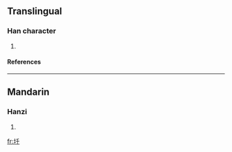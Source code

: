 ==Translingual==
===Han character===
{{Han char|rn=32|rad=土|as=03|sn=6|four=|canj=土竹十 (GHJ)}}
# {{defn|Han|sort=土03}}
====References====
{{Han ref|kx=0224.130|dkj=04892|hdz=10419.070|uh=5732|ud=22322}}
----
==Mandarin==
===Hanzi===
{{cmn-hanzi|pin=[[qiān]] (qian1)|wg=ch'ien<sup>1</sup>}}
# {{defn|Mandarin}}

[[fr:圲]]